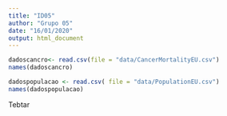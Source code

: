 ```yaml
---
title: "ID05"
author: "Grupo 05"
date: "16/01/2020"
output: html_document
---
```


```r
dadoscancro<- read.csv(file = "data/CancerMortalityEU.csv")
names(dadoscancro)

dadospopulacao <- read.csv( file = "data/PopulationEU.csv")
names(dadospopulacao)

```

Tebtar